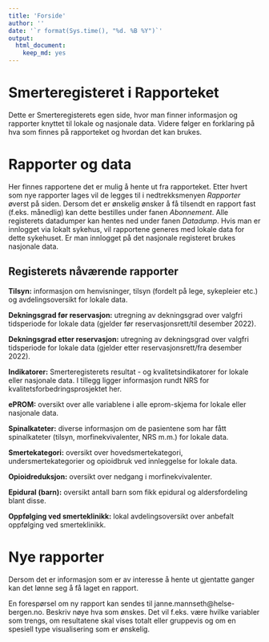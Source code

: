 ```yaml
---
title: 'Forside'
author: ''
date: '`r format(Sys.time(), "%d. %B %Y")`'
output: 
  html_document: 
    keep_md: yes
---
```


# Smerteregisteret i Rapporteket
Dette er Smerteregisterets egen side, hvor man finner informasjon og rapporter knyttet til lokale og nasjonale data. Videre følger en forklaring på hva som finnes på rapporteket og hvordan det kan brukes.

# Rapporter og data
Her finnes rapportene det er mulig å hente ut fra rapporteket. Etter hvert som nye rapporter lages vil de legges til i nedtrekksmenyen _Rapporter_ øverst på siden. Dersom det er ønskelig ønsker å få tilsendt en rapport fast (f.eks. månedlig) kan dette bestilles under fanen _Abonnement_. Alle registerets datadumper kan hentes ned under fanen _Datadump_. Hvis man er innlogget via lokalt sykehus, vil rapportene generes med lokale data for dette sykehuset. Er man innlogget på det nasjonale registeret brukes nasjonale data.

## Registerets nåværende rapporter

**Tilsyn:** informasjon om henvisninger, tilsyn (fordelt på lege, sykepleier etc.) og avdelingsoversikt for lokale data.

**Dekningsgrad før reservasjon:** utregning av dekningsgrad over valgfri tidsperiode for lokale data (gjelder før reservasjonsrett/til desember 2022).

**Dekningsgrad etter reservasjon:** utregning av dekningsgrad over valgfri tidsperiode for lokale data (gjelder etter reservasjonsrett/fra desember 2022).

**Indikatorer:** Smerteregisterets resultat - og kvalitetsindikatorer for lokale eller nasjonale data. I tillegg ligger informasjon rundt NRS for kvalitetsforbedringsprosjektet her.

**ePROM:** oversikt over alle variablene i alle eprom-skjema for lokale eller nasjonale data.

**Spinalkateter:** diverse informasjon om de pasientene som har fått spinalkateter (tilsyn, morfinekvivalenter, NRS m.m.) for lokale data.

**Smertekategori:** oversikt over hovedsmertekategori, undersmertekategorier og opioidbruk ved innleggelse for lokale data.

**Opioidreduksjon:** oversikt over nedgang i morfinekvivalenter.

**Epidural (barn):** oversikt antall barn som fikk epidural og aldersfordeling blant disse.

**Oppfølging ved smerteklinikk:** lokal avdelingsoversikt over anbefalt oppfølging ved smerteklinikk.

# Nye rapporter
Dersom det er informasjon som er av interesse å hente ut gjentatte ganger kan det lønne seg å få laget en rapport. 

En forespørsel om ny rapport kan sendes til janne.mannseth@helse-bergen.no. Beskriv nøye hva som ønskes. Det vil f.eks. være hvilke variabler som trengs, om resultatene skal vises totalt eller gruppevis og om en spesiell type visualisering som er ønskelig.
 
